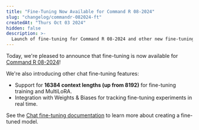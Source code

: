 ```yaml
---
title: "Fine-Tuning Now Available for Command R 08-2024"
slug: "changelog/commandr-082024-ft"
createdAt: "Thurs Oct 03 2024"
hidden: false
description: >-
  Launch of fine-tuning for Command R 08-2024 and other new fine-tuning features.
---
```


Today, we're pleased to announce that fine-tuning is now available for [Command R 08-2024](/docs/command-r#command-r-august-2024-release)!

We're also introducing other chat fine-tuning features:
- Support for **16384 context lengths (up from 8192)** for fine-tuning training and MultiLoRA.
- Integration with Weights & Biases for tracking fine-tuning experiments in real time.

See the [Chat fine-tuning documentation](/docs/chat-fine-tuning) to learn more about creating a fine-tuned model.